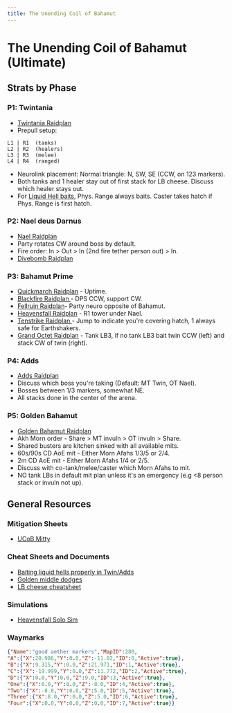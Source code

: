 ```yaml
---
title: The Unending Coil of Bahamut
---
```



# The Unending Coil of Bahamut (Ultimate)
## Strats by Phase
### P1: Twintania
- [Twintania Raidplan](https://raidplan.io/plan/9WEG4AEGVdru3hyF)
- Prepull setup:
```
L1 | R1  (tanks)  
L2 | R2  (healers)  
L3 | R3  (melee)  
L4 | R4  (ranged)
```
- Neurolink placement: Normal triangle: N, SW, SE (CCW, on 123 markers).  
- Both tanks and 1 healer stay out of first stack for LB cheese. Discuss which healer stays out.
- For [Liquid Hell baits](https://raidplan.io/plan/19yavfslOUU0l1Gp), Phys. Range always baits. Caster takes hatch if Phys. Range is first hatch.
### P2: Nael deus Darnus
- [Nael Raidplan](https://raidplan.io/plan/DpoJr4oE_kGz_gRU)
- Party rotates CW around boss by default. 
- Fire order: In > Out > In (2nd fire tether person out) > In.
- [Divebomb Raidplan](https://raidplan.io/plan/vi2rSC6mwW_d_QJF)  
### P3: Bahamut Prime
- [Quickmarch Raidplan](https://raidplan.io/plan/3zSKK0DXeJgCLadx) - Uptime.
- [Blackfire Raidplan ](https://raidplan.io/plan/BJPnHRQMEsmOyapB) - DPS CCW, support CW.
- [Fellruin Raidplan](https://raidplan.io/plan/-83d6AilbZGqba3j)- Party neuro opposite of Bahamut.
- [Heavensfall Raidplan](https://raidplan.io/plan/NGpZ9S-3kiLsDzAY) - R1 tower under Nael.
- [Tenstrike Raidplan ](https://raidplan.io/plan/2wu2LOy8wKhG29Tr) - Jump to indicate you're covering hatch, 1 always safe for Earthshakers.
- [Grand Octet Raidplan](https://raidplan.io/plan/iunTUxGNwjAGF_7K) - Tank LB3, if no tank LB3 bait twin CCW (left) and stack CW of twin (right).
### P4: Adds
- [Adds Raidplan](https://raidplan.io/plan/AMEhnLbUmlTb7ij3)
- Discuss which boss you're taking (Default: MT Twin, OT Nael).
- Bosses between 1/3 markers, somewhat NE.
- All stacks done in the center of the arena.
### P5: Golden Bahamut
- [Golden Bahamut Raidplan](https://raidplan.io/plan/Y4WRFLhdHSQ7oLN_)
- Akh Morn order - Share > MT invuln > OT invuln > Share.
- Shared busters are kitchen sinked with all available mits.
- 60s/90s CD AoE mit - Either Morn Afahs 1/3/5 or 2/4.  
- 2m CD AoE mit - Either Morn Afahs 1/4 or 2/5.  
- Discuss with co-tank/melee/caster which Morn Afahs to mit.  
- NO tank LBs in default mit plan unless it's an emergency (e.g \<8 person stack or invuln not up).
## General Resources
### Mitigation Sheets
- [UCoB Mitty](https://tinyurl.com/ucobmitty)
### Cheat Sheets and Documents
- [Baiting liquid hells properly in Twin/Adds](https://youtu.be/9DDTla_pbL0)
- [Golden middle dodges](https://youtu.be/ZbrTfoIxRdE)
- [LB cheese cheatsheet](https://imgur.com/a/FNTZDGV)
### Simulations
- [Heavensfall Solo Sim](https://drive.google.com/file/d/1eNgGqA4VAPT0f3wwt37n2UHqrOF4kfuI/view)
### Waymarks
```json
{"Name":"good aether markers","MapID":280,
"A":{"X":20.986,"Y":0.0,"Z":-11.02,"ID":0,"Active":true},
"B":{"X":9.315,"Y":0.0,"Z":21.971,"ID":1,"Active":true},
"C":{"X":-19.999,"Y":0.0,"Z":11.772,"ID":2,"Active":true},
"D":{"X":0.0,"Y":0.0,"Z":9.0,"ID":3,"Active":true},
"One":{"X":0.0,"Y":0.0,"Z":-8.0,"ID":4,"Active":true},
"Two":{"X":-8.0,"Y":0.0,"Z":5.0,"ID":5,"Active":true},
"Three":{"X":8.0,"Y":0.0,"Z":5.0,"ID":6,"Active":true},
"Four":{"X":0.0,"Y":0.0,"Z":0.0,"ID":7,"Active":true}}
```